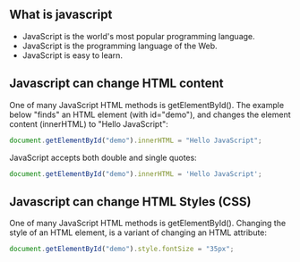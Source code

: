 <Section>
<Title> Javascript</Title>
</Section>

<Section>

## What is javascript 

* JavaScript is the world's most popular programming language.
* JavaScript is the programming language of the Web.
* JavaScript is easy to learn.

</Section>

<Section>

## Javascript can change HTML content

One of many JavaScript HTML methods is getElementById().
The example below "finds" an HTML element (with id="demo"), and changes the element content (innerHTML) to "Hello JavaScript":

```javascript
document.getElementById("demo").innerHTML = "Hello JavaScript";
```
JavaScript accepts both double and single quotes:

```javascript
document.getElementById("demo").innerHTML = 'Hello JavaScript';
```

</Section>

<Section>

## Javascript can change HTML Styles (CSS)

One of many JavaScript HTML methods is getElementById().
Changing the style of an HTML element, is a variant of changing an HTML attribute:

```javascript
document.getElementById("demo").style.fontSize = "35px";
```
</Section>
